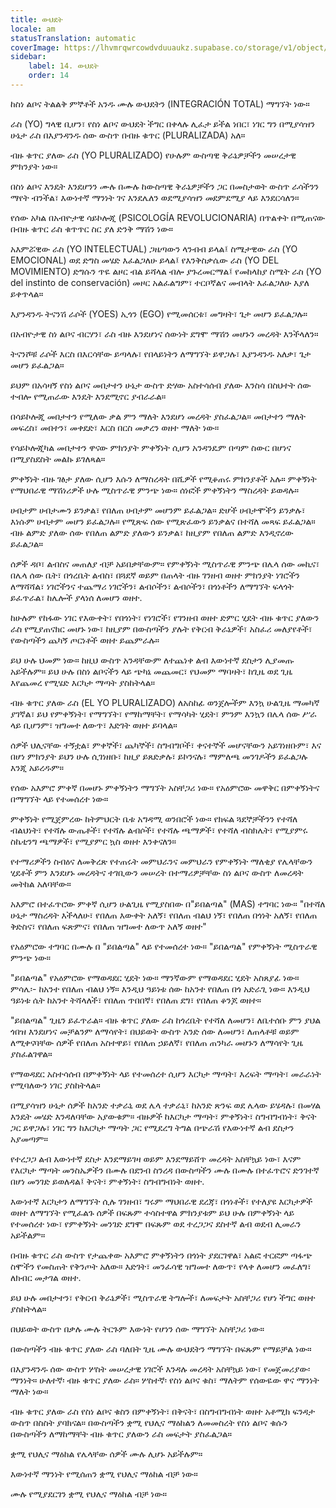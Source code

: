 ```yaml
---
title: ውህደት
locale: am
statusTranslation: automatic
coverImage: https://lhvmrqwrcowdvduuaukz.supabase.co/storage/v1/object/public/strapi-uploads/small_cover-educacion-fundamental.webp-2d51a7828a2b1309555be27f7e2a61a0.webp
sidebar:
    label: 14. ውህደት
    order: 14
---
```

ከስነ ልቦና ትልልቅ ምኞቶች አንዱ ሙሉ ውህደትን (INTEGRACIÓN TOTAL) ማግኘት ነው።

ራስ (YO) ግላዊ ቢሆን፣ የስነ ልቦና ውህደት ችግር በቀላሉ ሊፈታ ይችል ነበር፣ ነገር ግን በሚያሳዝን ሁኔታ ራስ በእያንዳንዱ ሰው ውስጥ በብዙ ቁጥር (PLURALIZADA) አለ።

ብዙ ቁጥር ያለው ራስ (YO PLURALIZADO) የሁሉም ውስጣዊ ቅራኔዎቻችን መሠረታዊ ምክንያት ነው።

በስነ ልቦና እንዴት እንደሆንን ሙሉ በሙሉ ከውስጣዊ ቅራኔዎቻችን ጋር በመስታወት ውስጥ ራሳችንን ማየት ብንችል፣ እውነተኛ ማንነት ገና እንደሌለን ወደሚያሳዝን መደምደሚያ ላይ እንደርሳለን።

የሰው አካል በአብዮታዊ ሳይኮሎጂ (PSICOLOGÍA REVOLUCIONARIA) በጥልቀት በሚጠናው በብዙ ቁጥር ራስ ቁጥጥር ስር ያለ ድንቅ ማሽን ነው።

አእምሯዊው ራስ (YO INTELECTUAL) ጋዜጣውን ላንብብ ይላል፤ ስሜታዊው ራስ (YO EMOCIONAL) ወደ ድግስ መሄድ እፈልጋለሁ ይላል፤ የእንቅስቃሴው ራስ (YO DEL MOVIMIENTO) ድግሱን ጥዬ ልዞር ብል ይሻላል ብሎ ያጉረመርማል፤ የመከላከያ ስሜት ራስ (YO del instinto de conservación) መዞር አልፈልግም፣ ተርቦኛልና መብላት እፈልጋለሁ እያለ ይቀጥላል።

እያንዳንዱ ትናንሽ ራሶች (YOES) ኢጎን (EGO) የሚመሰርቱ፣ መግዛት፣ ጌታ መሆን ይፈልጋሉ።

በአብዮታዊ ስነ ልቦና ብርሃን፣ ራስ ብዙ እንደሆነና ሰውነት ደግሞ ማሽን መሆኑን መረዳት እንችላለን።

ትናንሾቹ ራሶች እርስ በእርሳቸው ይጣላሉ፣ የበላይነትን ለማግኘት ይዋጋሉ፣ እያንዳንዱ አለቃ፣ ጌታ መሆን ይፈልጋል።

ይህም በአሳዛኝ የስነ ልቦና መበታተን ሁኔታ ውስጥ ድሃው አስተሳሰብ ያለው እንስሳ በስህተት ሰው ተብሎ የሚጠራው እንዴት እንደሚኖር ያብራራል።

በሳይኮሎጂ መበታተን የሚለው ቃል ምን ማለት እንደሆነ መረዳት ያስፈልጋል። መበታተን ማለት መፍረስ፣ መበተን፣ መቀደድ፣ እርስ በርስ መቃረን ወዘተ ማለት ነው።

የሳይኮሎጂካል መበታተን ዋናው ምክንያት ምቀኝነት ሲሆን አንዳንዴም በጣም ስውር በሆነና በሚያስደስት መልኩ ይገለጻል።

ምቀኝነት ብዙ ገፅታ ያለው ሲሆን እሱን ለማስረዳት በሺዎች የሚቆጠሩ ምክንያቶች አሉ። ምቀኝነት የማህበራዊ ማሽነሪዎች ሁሉ ሚስጥራዊ ምንጭ ነው። ሰነፎች ምቀኝነትን ማስረዳት ይወዳሉ።

ሀብታም ሀብታሙን ይንቃል፣ የበለጠ ሀብታም መሆንም ይፈልጋል። ድሆች ሀብታሞችን ይንቃሉ፣ እነሱም ሀብታም መሆን ይፈልጋሉ። የሚጽፍ ሰው የሚጽፈውን ይንቃልና በተሻለ መጻፍ ይፈልጋል። ብዙ ልምድ ያለው ሰው የበለጠ ልምድ ያለውን ይንቃል፣ ከዚያም የበለጠ ልምድ እንዲኖረው ይፈልጋል።

ሰዎች ዳቦ፣ ልብስና መጠለያ ብቻ አይበቃቸውም። የምቀኝነት ሚስጥራዊ ምንጭ በሌላ ሰው መኪና፣ በሌላ ሰው ቤት፣ በጎረቤት ልብስ፣ በጓደኛ ወይም በጠላት ብዙ ገንዘብ ወዘተ ምክንያት ነገሮችን ለማሻሻል፣ ነገሮችንና ተጨማሪ ነገሮችን፣ ልብሶችን፣ ልብሶችን፣ በጎነቶችን ለማግኘት ፍላጎት ይፈጥራል፣ ከሌሎች ያላነሰ ለመሆን ወዘተ.

ከሁሉም የከፋው ነገር የእውቀት፣ የበጎነት፣ የነገሮች፣ የገንዘብ ወዘተ ድምር ሂደት ብዙ ቁጥር ያለውን ራስ የሚያጠናክር መሆኑ ነው፣ ከዚያም በውስጣችን ያሉት የቅርብ ቅራኔዎች፣ አስፈሪ መለያየቶች፣ የውስጣችን ጨካኝ ጦርነቶች ወዘተ ይጨምራሉ።

ይህ ሁሉ ህመም ነው። ከዚህ ውስጥ አንዳቸውም ለተጨነቀ ልብ እውነተኛ ደስታን ሊያመጡ አይችሉም። ይህ ሁሉ በስነ ልቦናችን ላይ ጭካኔ መጨመር፣ የህመም ማባዛት፣ ከጊዜ ወደ ጊዜ እየጨመረ የሚሄድ እርካታ ማጣት ያስከትላል።

ብዙ ቁጥር ያለው ራስ (EL YO PLURALIZADO) ለአስከፊ ወንጀሎችም እንኳ ሁልጊዜ ማመካኛ ያገኛል፣ ይህ የምቀኝነት፣ የማግኘት፣ የማከማቸት፣ የማሳካት ሂደት፣ ምንም እንኳን በሌላ ሰው ሥራ ላይ ቢሆንም፣ ዝግመተ ለውጥ፣ እድገት ወዘተ ይባላል።

ሰዎች ህሊናቸው ተኝቷል፣ ምቀኞች፣ ጨካኞች፣ ስግብግቦች፣ ቀናተኞች መሆናቸውን አይገነዘቡም፣ እና በሆነ ምክንያት ይህን ሁሉ ሲገነዘቡ፣ ከዚያ ይጸድቃሉ፣ ይኮንናሉ፣ ማምለጫ መንገዶችን ይፈልጋሉ እንጂ አይረዱም።

የሰው አእምሮ ምቀኛ በመሆኑ ምቀኝነትን ማግኘት አስቸጋሪ ነው። የአዕምሮው መዋቅር በምቀኝነትና በማግኘት ላይ የተመሰረተ ነው።

ምቀኝነት የሚጀምረው ከትምህርት ቤቱ አግዳሚ ወንበሮች ነው። የክፍል ጓደኞቻችንን የተሻለ ብልህነት፣ የተሻሉ ውጤቶች፣ የተሻሉ ልብሶች፣ የተሻሉ ጫማዎች፣ የተሻለ ብስክሌት፣ የሚያምሩ ስኬቲንግ ጫማዎች፣ የሚያምር ኳስ ወዘተ እንቀናለን።

የተማሪዎችን ስብዕና ለመቅረጽ የተጠሩት መምህራንና መምህራን የምቀኝነት ማለቂያ የሌላቸውን ሂደቶች ምን እንደሆኑ መረዳትና ተገቢውን መሠረት በተማሪዎቻቸው ስነ ልቦና ውስጥ ለመረዳት መትከል አለባቸው።

አእምሮ በተፈጥሮው ምቀኛ ሲሆን ሁልጊዜ የሚያስበው በ"ይበልጣል" (MAS) ተግባር ነው። "በተሻለ ሁኔታ ማስረዳት እችላለሁ፣ የበለጠ እውቀት አለኝ፣ የበለጠ ብልህ ነኝ፣ የበለጠ በጎነት አለኝ፣ የበለጠ ቅድስና፣ የበለጠ ፍጽምና፣ የበለጠ ዝግመተ ለውጥ አለኝ ወዘተ"

የአዕምሮው ተግባር በሙሉ በ "ይበልጣል" ላይ የተመሰረተ ነው። "ይበልጣል" የምቀኝነት ሚስጥራዊ ምንጭ ነው።

"ይበልጣል" የአዕምሮው የማወዳደር ሂደት ነው። ማንኛውም የማወዳደር ሂደት አስጸያፊ ነው። ምሳሌ፡- ከአንተ የበለጠ ብልህ ነኝ። እንዲህ ዓይነቱ ሰው ከአንተ የበለጠ በጎ አድራጊ ነው። እንዲህ ዓይነቱ ሴት ከአንተ ትሻላለች፣ የበለጠ ጥበበኛ፣ የበለጠ ደግ፣ የበለጠ ቆንጆ ወዘተ።

"ይበልጣል" ጊዜን ይፈጥራል። ብዙ ቁጥር ያለው ራስ ከጎረቤት የተሻለ ለመሆን፣ ለቤተሰቡ ምን ያህል ጎበዝ እንደሆነና መቻልንም ለማሳየት፣ በህይወት ውስጥ አንድ ሰው ለመሆን፣ ለጠላቶቹ ወይም ለሚቀናባቸው ሰዎች የበለጠ አስተዋይ፣ የበለጠ ኃይለኛ፣ የበለጠ ጠንካራ መሆኑን ለማሳየት ጊዜ ያስፈልገዋል።

የማወዳደር አስተሳሰብ በምቀኝነት ላይ የተመሰረተ ሲሆን እርካታ ማጣት፣ እረፍት ማጣት፣ መራራነት የሚባለውን ነገር ያስከትላል።

በሚያሳዝን ሁኔታ ሰዎች ከአንድ ተቃራኒ ወደ ሌላ ተቃራኒ፣ ከአንድ ጽንፍ ወደ ሌላው ይሄዳሉ፣ በመሃል እንዴት መሄድ እንዳለባቸው አያውቁም። ብዙዎች ከእርካታ ማጣት፣ ምቀኝነት፣ ስግብግብነት፣ ቅናት ጋር ይዋጋሉ፣ ነገር ግን ከእርካታ ማጣት ጋር የሚደረግ ትግል በጭራሽ የእውነተኛ ልብ ደስታን አያመጣም።

የተረጋጋ ልብ እውነተኛ ደስታ እንደማይገዛ ወይም እንደማይሸጥ መረዳት አስቸኳይ ነው፣ እናም የእርካታ ማጣት መንስኤዎችን በሙሉ በደንብ ስንረዳ በውስጣችን ሙሉ በሙሉ በተፈጥሮና ድንገተኛ በሆነ መንገድ ይወለዳል፤ ቅናት፣ ምቀኝነት፣ ስግብግብነት ወዘተ.

እውነተኛ እርካታን ለማግኘት ሲሉ ገንዘብ፣ ግሩም ማህበራዊ ደረጃ፣ በጎነቶች፣ የተለያዩ እርካታዎች ወዘተ ለማግኘት የሚፈልጉ ሰዎች በፍጹም ተሳስተዋል ምክንያቱም ይህ ሁሉ በምቀኝነት ላይ የተመሰረተ ነው፣ የምቀኝነት መንገድ ደግሞ በፍጹም ወደ ተረጋጋና ደስተኛ ልብ ወደብ ሊመራን አይችልም።

በብዙ ቁጥር ራስ ውስጥ የታጨቀው አእምሮ ምቀኝነትን በጎነት ያደርገዋል፣ አልፎ ተርፎም ጣፋጭ ስሞችን የመስጠት የቅንጦት አለው። እድገት፣ መንፈሳዊ ዝግመተ ለውጥ፣ የላቀ ለመሆን መፈለግ፣ ለክብር መታገል ወዘተ.

ይህ ሁሉ መበታተን፣ የቅርብ ቅራኔዎች፣ ሚስጥራዊ ትግሎች፣ ለመፍታት አስቸጋሪ የሆነ ችግር ወዘተ ያስከትላል።

በህይወት ውስጥ በቃሉ ሙሉ ትርጉም እውነት የሆነን ሰው ማግኘት አስቸጋሪ ነው።

በውስጣችን ብዙ ቁጥር ያለው ራስ ባለበት ጊዜ ሙሉ ውህደትን ማግኘት በፍጹም የማይቻል ነው።

በእያንዳንዱ ሰው ውስጥ ሦስት መሠረታዊ ነገሮች እንዳሉ መረዳት አስቸኳይ ነው፣ የመጀመሪያው፡ ማንነት። ሁለተኛ፡ ብዙ ቁጥር ያለው ራስ። ሦስተኛ፡ የስነ ልቦና ቁስ፣ ማለትም የሰውዬው ዋና ማንነት ማለት ነው።

ብዙ ቁጥር ያለው ራስ የስነ ልቦና ቁስን በምቀኝነት፣ በቅናት፣ በስግብግብነት ወዘተ አቶሚክ ፍንዳታ ውስጥ በስስት ያባክናል። በውስጣችን ቋሚ የህሊና ማዕከልን ለመመስረት የስነ ልቦና ቁሱን በውስጣችን ለማከማቸት ብዙ ቁጥር ያለውን ራስ መፍታት ያስፈልጋል።

ቋሚ የህሊና ማዕከል የሌላቸው ሰዎች ሙሉ ሊሆኑ አይችሉም።

እውነተኛ ማንነት የሚሰጠን ቋሚ የህሊና ማዕከል ብቻ ነው።

ሙሉ የሚያደርገን ቋሚ የህሊና ማዕከል ብቻ ነው።

